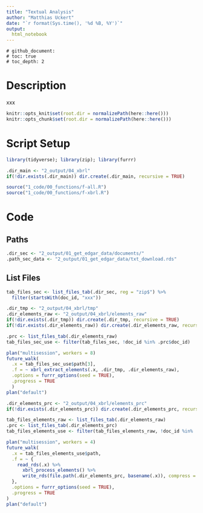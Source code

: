 ```yaml
---
title: "Textual Analysis"
author: "Matthias Uckert"
date: "`r format(Sys.time(), '%d %B, %Y')`"
output: 
  html_notebook
---
```


    # github_document:
    # toc: true
    # toc_depth: 2

# Description

xxx

```r
knitr::opts_knit$set(root.dir = normalizePath(here::here())) 
knitr::opts_chunk$set(root.dir = normalizePath(here::here())) 
```

# Script Setup

```r
library(tidyverse); library(zip); library(furrr)

.dir_main <- "2_output/04_xbrl"
if(!dir.exists(.dir_main)) dir.create(.dir_main, recursive = TRUE)

source("1_code/00_functions/f-all.R")
source("1_code/00_functions/f-xbrl.R")
```

# Code

## Paths
```r
.dir_sec <- "2_output/01_get_edgar_data/documents/"
.path_sec_data <- "2_output/01_get_edgar_data/txt_download.rds"
```

## List Files
```r
tab_files_sec <- list_files_tab(.dir_sec, reg = "zip$") %>%
  filter(startsWith(doc_id, "xxx"))
```

```r
.dir_tmp <- "2_output/04_xbrl/tmp"
.dir_elements_raw <- "2_output/04_xbrl/elements_raw"
if(!dir.exists(.dir_tmp)) dir.create(.dir_tmp, recursive = TRUE)
if(!dir.exists(.dir_elements_raw)) dir.create(.dir_elements_raw, recursive = TRUE)
```


```r
.prc <- list_files_tab(.dir_elements_raw)
tab_files_sec_use <- filter(tab_files_sec, !doc_id %in% .prc$doc_id)

plan("multisession", workers = 8)
future_walk(
  .x = tab_files_sec_use$path[3], 
  .f = ~ xbrl_extract_elements(.x, .dir_tmp, .dir_elements_raw),
  .options = furrr_options(seed = TRUE),
  .progress = TRUE
  )
plan("default")

```

```r
.dir_elements_prc <- "2_output/04_xbrl/elements_prc"
if(!dir.exists(.dir_elements_prc)) dir.create(.dir_elements_prc, recursive = TRUE)
```


```r
tab_files_elements_raw <- list_files_tab(.dir_elements_raw)
.prc <- list_files_tab(.dir_elements_prc)
tab_files_elements_use <- filter(tab_files_elements_raw, !doc_id %in% .prc$doc_id)

plan("multisession", workers = 4)
future_walk(
  .x = tab_files_elements_use$path,
  .f = ~ {
    read_rds(.x) %>%
      xbrl_process_elements() %>%
      write_rds(file.path(.dir_elements_prc, basename(.x)), compress = "gz")
  },
  .options = furrr_options(seed = TRUE),
  .progress = TRUE
)
plan("default")

```

